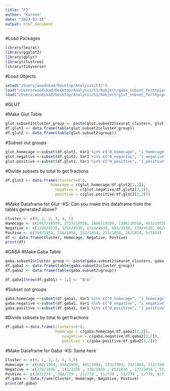 ```yaml
---
title: "F3"
author: "Kareem"
date: "2023-03-15"
output: html_document
---
```


#Load Packages
```r
library(Seurat)
library(ggplot2)
library(dplyr)
library(clustree)
library(tidyverse)
```
#Load Objects
```r
setwd("/Users/woodskad/Desktop/Analysis/F3/")
load("/Users/woodskad/Desktop/Analysis/S1/Robject/gaba_subset_forthpipe_03142023.RData")
load("/Users/woodskad/Desktop/Analysis/S1/Robject/glut_subset_forthpipe_11102022.RData")
```
#GLUT

#Make Glut Table 
```r
glut.subset2$cluster_group <- paste(glut.subset2$seurat_clusters, glut.subset2$group, sep = "_")
df.glut1 <- data.frame(table(glut.subset2$cluster_group))
df.glut2 <- data.frame(table(glut.subset2$group))
```

#Subset out groups 
```r
glut.homecage <-subset(df.glut1, Var1 %in% c("0_homecage", "1_homecage","2_homecage", "3_homecage", "4_homecage", "5_homecage"))
glut.negative <-subset(df.glut1, Var1 %in% c("0_negative", "1_negative","2_negative", "3_negative", "4_negative", "5_negative"))
glut.positive <-subset(df.glut1, Var1 %in% c("0_positive", "1_positive","2_positive", "3_positive", "4_positive", "5_positive"))
```

#Divide subsets by total to get fractions
```r
df.glut3 <- data.frame(clusters=0:5,
                    homecage = c(glut.homecage/df.glut2[1,2]),
                      negative = c(glut.negative/df.glut2[2,2]),
                      positive = c(glut.positive/df.glut2[3,2]))

```


#Make Dataframe for Glut
-KS: Can you make this dataframe from the tables generated above? 
```r
Cluster <- c(0, 1, 2, 3, 4, 5)
Homecage <- c(2957/10550, 2733/10550, 2806/10550, 1306/10550, 463/10550, 285/10550)
Negative <- c(1286/4530, 1251/4530, 1114/4530, 605/4530, 178/4530, 96/4530)
Postive <- c(744/1854, 516/1854, 332/1854, 231/1854, 26/1854, 5/1854)
df <- data.frame(Cluster, Homecage, Negative, Postive)
print(df)
```

#GABA
#Make Gaba Table 
```r
gaba.subset2$cluster_group <- paste(gaba.subset2$seurat_clusters, gaba.subset2$group, sep = "_")
df.gaba1 <- data.frame(table(gaba.subset2$cluster_group))
df.gaba2 <- data.frame(table(gaba.subset2$group))

df.gaba1[nrow(df.gaba1) + 1,] <- "N/A"


```

#Subset out groups 
```r
gaba.homecage <-subset(df.gaba1, Var1 %in% c("0_homecage", "1_homecage","2_homecage", "3_homecage", "4_homecage", "5_homecage", "6_homecage"))
gaba.negative <-subset(df.gaba1, Var1 %in% c("0_negative", "1_negative","2_negative", "3_negative", "4_negative", "5_negative", "6_negative"))
gaba.positive <-subset(df.gaba1, Var1 %in% c("0_positive", "1_positive","2_positive", "3_positive", "4_positive", "5_positive"))
```

#Divide subsets by total to get fractions
```r
df.gaba3 <-data.frame(clusters=0:6,
                      homecage = c(gaba.homecage/df.gaba2[1,2]),
                         neagative = c(gaba.negative/df.gaba2[2,2]),
                         positive = c(gaba.positive/df.gaba2[3,2]))

```


#Make Dataframe for Gaba
-KS: Same here
```r
Cluster <- c(0, 1, 2, 3, 4, 5,6)
Homecage <- c(682/1904, 358/1904, 401/1904, 233/1904, 76/1904, 112/1904, 42/1904 )
Negative <- c(278/1036 , 141/1036 , 328/1036 , 85/1036 , 137/1036 , 52/1036, 15/1036)
Postive <- c(297/779 , 398/779 , 21/779 , 11/779 , 51/779 , 1/779, 0/779)
df.gaba <- data.frame(Cluster, Homecage, Negative, Postive)
print(df.gaba)
```
